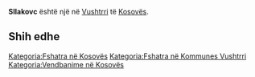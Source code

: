 {{Fshat në 
 | Emri                = Sllakovc
 | EmriAlt                = 
 | NAME_SHORT_FORM=      
 | NAME_GENERIC=      
 | NAME_SORT_NAME_RO=      SLLAKOVC
 | FULL_NAME_RO = Sllakovc
 | FULL_NAME_ND_RO=Sllakovc
 | SORT_NAME_RG=SLLAKOVC
 | FULL_NAME_RG=Sllakovc
 | FULL_NAME_ND_RG=Sllakovc
 | SRP_NAME_SHORT_FORM=      
 | SRP_NAME_GENERIC=      
 | SRP_NAME_SORT_NAME_RO=      
 | SRP_FULL_NAME_RO = 
 | SRP_FULL_NAME_ND_RO=
 | SRP_SORT_NAME_RG=
 | SRP_FULL_NAME_RG=
 | SRP_FULL_NAME_ND_RG=
 | Emri (Rasa dhanore) = 
 | Figura              = 
 | Shteti              = Kosovo
 | Komuna              = Vushtrri
 | Kodi postar         = 
 | Sipërfaqja          = 

 | Popullsia           = 

 | Regj. i popullsisë  = 
 | Dend. e popullsisë  = 
 | Faqja zyrtare       = 
 <!--- Koordinatat ----> 
 | Gjerësia            = 42.87394
 | Gjatësia            = 21.051311
 | Lartësia            = 
}}
'''Sllakovc''' është një [[]] në [[Vushtrri]] të [[Kosovës]].

<!-- == Gjeografia == -->
<!-- == Historia == -->
<!-- == Demografia == -->
== Shih edhe ==
{{Komuna Vushtrri}}
{{Kosovo-Administrata-Cung}}

[[Kategoria:Fshatra në Kosovës]]
[[Kategoria:Fshatra në Kommunes Vushtrri]]
[[Kategoria:Vendbanime në Kosovës]]